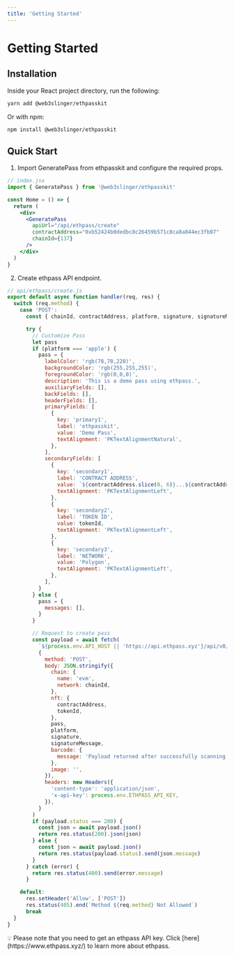 ```yaml
---
title: 'Getting Started'
---
```


# Getting Started

## Installation

Inside your React project directory, run the following:

```bash
yarn add @web3slinger/ethpasskit
```

Or with npm:

```bash
npm install @web3slinger/ethpasskit
```

## Quick Start

1. Import GeneratePass from ethpasskit and configure the required props.

```jsx
// index.jsx
import { GeneratePass } from '@web3slinger/ethpasskit'

const Home = () => {
  return (
    <div>
      <GeneratePass
        apiUrl="/api/ethpass/create"
        contractAddress="0xb52424b0dedbc8c26459b571c8ca8a844ec3fb07"
        chainId={137}
      />
    </div>
  )
}
```

2. Create ethpass API endpoint.

```jsx
// api/ethpass/create.js
export default async function handler(req, res) {
  switch (req.method) {
    case 'POST':
      const { chainId, contractAddress, platform, signature, signatureMessage, tokenId } = req.body

      try {
        // Customize Pass
        let pass
        if (platform === 'apple') {
          pass = {
            labelColor: 'rgb(78,70,220)',
            backgroundColor: 'rgb(255,255,255)',
            foregroundColor: 'rgb(0,0,0)',
            description: 'This is a demo pass using ethpass.',
            auxiliaryFields: [],
            backFields: [],
            headerFields: [],
            primaryFields: [
              {
                key: 'primary1',
                label: 'ethpasskit',
                value: 'Demo Pass',
                textAlignment: 'PKTextAlignmentNatural',
              },
            ],
            secondaryFields: [
              {
                key: 'secondary1',
                label: 'CONTRACT ADDRESS',
                value: `${contractAddress.slice(0, 6)}...${contractAddress.slice(-4)}`,
                textAlignment: 'PKTextAlignmentLeft',
              },
              {
                key: 'secondary2',
                label: 'TOKEN ID',
                value: tokenId,
                textAlignment: 'PKTextAlignmentLeft',
              },
              {
                key: 'secondary3',
                label: 'NETWORK',
                value: 'Polygon',
                textAlignment: 'PKTextAlignmentLeft',
              },
            ],
          }
        } else {
          pass = {
            messages: [],
          }
        }

        // Request to create pass
        const payload = await fetch(
          `${process.env.API_HOST || 'https://api.ethpass.xyz'}/api/v0/passes`,
          {
            method: 'POST',
            body: JSON.stringify({
              chain: {
                name: 'evm',
                network: chainId,
              },
              nft: {
                contractAddress,
                tokenId,
              },
              pass,
              platform,
              signature,
              signatureMessage,
              barcode: {
                message: 'Payload returned after successfully scanning a pass',
              },
              image: '',
            }),
            headers: new Headers({
              'content-type': 'application/json',
              'x-api-key': process.env.ETHPASS_API_KEY,
            }),
          }
        )
        if (payload.status === 200) {
          const json = await payload.json()
          return res.status(200).json(json)
        } else {
          const json = await payload.json()
          return res.status(payload.status).send(json.message)
        }
      } catch (error) {
        return res.status(400).send(error.message)
      }

    default:
      res.setHeader('Allow', ['POST'])
      res.status(405).end(`Method ${req.method} Not Allowed`)
      break
  }
}
```

<div class="bg-orange-50 border border-orange-100 text-orange-800 dark:text-orange-300 dark:bg-orange-400 dark:border-orange-400 dark:bg-opacity-20 dark:border-opacity-30 rounded-lg w-full p-4 mt-8">
  💡 Please note that you need to get an ethpass API key. Click [here](https://www.ethpass.xyz/) to
  learn more about ethpass.
</div>
